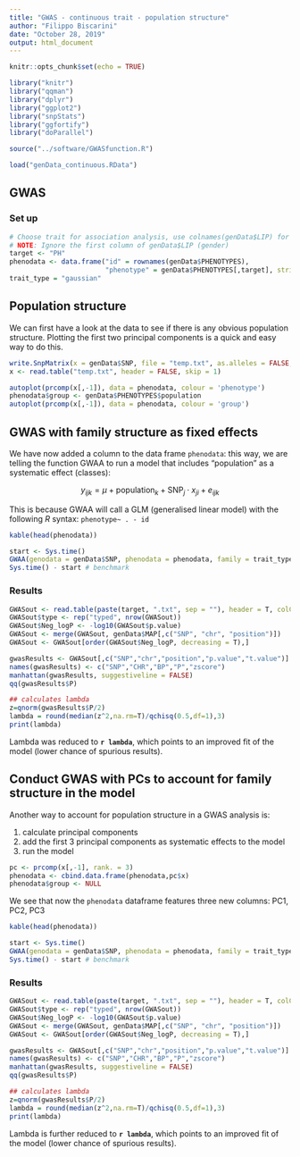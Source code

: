 ```yaml
---
title: "GWAS - continuous trait - population structure"
author: "Filippo Biscarini"
date: "October 28, 2019"
output: html_document
---
```


```r
knitr::opts_chunk$set(echo = TRUE)

library("knitr")
library("qqman")
library("dplyr")
library("ggplot2")
library("snpStats")
library("ggfortify")
library("doParallel")

source("../software/GWASfunction.R")

load("genData_continuous.RData")
```

## GWAS

### Set up

```r
# Choose trait for association analysis, use colnames(genData$LIP) for listing
# NOTE: Ignore the first column of genData$LIP (gender)
target <- "PH"
phenodata <- data.frame("id" = rownames(genData$PHENOTYPES),
                        "phenotype" = genData$PHENOTYPES[,target], stringsAsFactors = F)
trait_type = "gaussian"
```

## Population structure

We can first have a look at the data to see if there is any obvious population structure. Plotting the first two principal components is a quick and easy way to do this.

```r
write.SnpMatrix(x = genData$SNP, file = "temp.txt", as.alleles = FALSE, quote = FALSE)
x <- read.table("temp.txt", header = FALSE, skip = 1)

autoplot(prcomp(x[,-1]), data = phenodata, colour = 'phenotype')
phenodata$group <- genData$PHENOTYPES$population
autoplot(prcomp(x[,-1]), data = phenodata, colour = 'group')
```

## GWAS with family structure as fixed effects

We have now added a column to the data frame `phenodata`: this way, we are telling the function GWAA to run a model that includes "population" as a systematic effect (classes):

$$
y_{ijk} = \mu + \text{population}_k + \text{SNP}_j \cdot x_{ji} + e_{ijk}
$$

This is because GWAA will call a GLM (generalised linear model) with the following *R* syntax: `phenotype~ . - id`

```r
kable(head(phenodata))
```

```r
start <- Sys.time()
GWAA(genodata = genData$SNP, phenodata = phenodata, family = trait_type, filename = paste(target, ".txt", sep = ""))
Sys.time() - start # benchmark
```

### Results

```r
GWASout <- read.table(paste(target, ".txt", sep = ""), header = T, colClasses = c("character", rep("numeric",4)), dec=".")
GWASout$type <- rep("typed", nrow(GWASout))
GWASout$Neg_logP <- -log10(GWASout$p.value)
GWASout <- merge(GWASout, genData$MAP[,c("SNP", "chr", "position")])
GWASout <- GWASout[order(GWASout$Neg_logP, decreasing = T),]

gwasResults <- GWASout[,c("SNP","chr","position","p.value","t.value")]
names(gwasResults) <- c("SNP","CHR","BP","P","zscore")
manhattan(gwasResults, suggestiveline = FALSE)
qq(gwasResults$P)

## calculates lambda
z=qnorm(gwasResults$P/2)
lambda = round(median(z^2,na.rm=T)/qchisq(0.5,df=1),3)
print(lambda)
```

Lambda was reduced to **`r lambda`**, which points to an improved fit of the model (lower chance of spurious results).


##  Conduct GWAS with PCs to account for family structure in the model

Another way to account for population structure in a GWAS analysis is:

1. calculate principal components
2. add the first 3 principal components as systematic effects to the model
3. run the model

```r
pc <- prcomp(x[,-1], rank. = 3)
phenodata <- cbind.data.frame(phenodata,pc$x)
phenodata$group <- NULL
```

We see that now the `phenodata` dataframe features three new columns: PC1, PC2, PC3

```r
kable(head(phenodata))
```

```r
start <- Sys.time()
GWAA(genodata = genData$SNP, phenodata = phenodata, family = trait_type, filename = paste(target, ".txt", sep = ""))
Sys.time() - start # benchmark
```

### Results

```r
GWASout <- read.table(paste(target, ".txt", sep = ""), header = T, colClasses = c("character", rep("numeric",4)), dec=".")
GWASout$type <- rep("typed", nrow(GWASout))
GWASout$Neg_logP <- -log10(GWASout$p.value)
GWASout <- merge(GWASout, genData$MAP[,c("SNP", "chr", "position")])
GWASout <- GWASout[order(GWASout$Neg_logP, decreasing = T),]

gwasResults <- GWASout[,c("SNP","chr","position","p.value","t.value")]
names(gwasResults) <- c("SNP","CHR","BP","P","zscore")
manhattan(gwasResults, suggestiveline = FALSE)
qq(gwasResults$P)

## calculates lambda
z=qnorm(gwasResults$P/2)
lambda = round(median(z^2,na.rm=T)/qchisq(0.5,df=1),3)
print(lambda)
```

Lambda is further reduced to **`r lambda`**, which points to an improved fit of the model (lower chance of spurious results).
